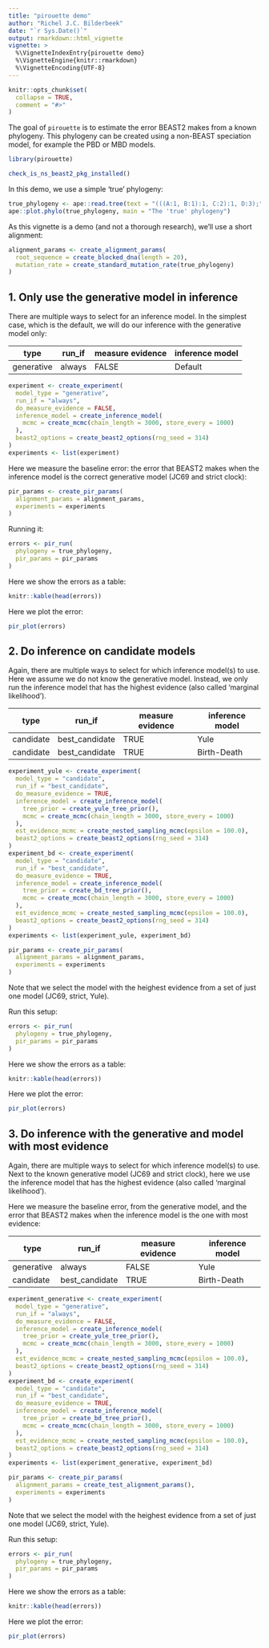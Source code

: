```yaml
---
title: "pirouette demo"
author: "Richel J.C. Bilderbeek"
date: "`r Sys.Date()`"
output: rmarkdown::html_vignette
vignette: >
  %\VignetteIndexEntry{pirouette demo}
  %\VignetteEngine{knitr::rmarkdown}
  %\VignetteEncoding{UTF-8}
---
```


```r
knitr::opts_chunk$set(
  collapse = TRUE,
  comment = "#>"
)
```

The goal of `pirouette` is to estimate the error BEAST2 makes from a known 
phylogeny. This phylogeny can be created using a non-BEAST speciation model,
for example the PBD or MBD models.

```r
library(pirouette)
```

```r
check_is_ns_beast2_pkg_installed()
```

In this demo, we use a simple 'true' phylogeny:

```r
true_phylogeny <- ape::read.tree(text = "(((A:1, B:1):1, C:2):1, D:3);")
ape::plot.phylo(true_phylogeny, main = "The 'true' phylogeny")
```

As this vignette is a demo (and not a thorough research), 
we'll use a short alignment:

```r
alignment_params <- create_alignment_params(
  root_sequence = create_blocked_dna(length = 20),
  mutation_rate = create_standard_mutation_rate(true_phylogeny)
)
```

## 1. Only use the generative model in inference

There are multiple ways to select for an inference model.
In the simplest case, which is the default, 
we will do our inference with the generative model only:

type       | run_if         | measure evidence  | inference model
-----------|----------------|-------------------|-----------
generative | always         |FALSE              | Default

```r
experiment <- create_experiment(
  model_type = "generative",
  run_if = "always",
  do_measure_evidence = FALSE,
  inference_model = create_inference_model(
    mcmc = create_mcmc(chain_length = 3000, store_every = 1000)
  ),
  beast2_options = create_beast2_options(rng_seed = 314)
)
experiments <- list(experiment)
```

Here we measure the baseline error: the error that BEAST2 makes
when the inference model is the correct generative 
model (JC69 and strict clock):

```r
pir_params <- create_pir_params(
  alignment_params = alignment_params,
  experiments = experiments
)
```

Running it:

```r
errors <- pir_run(
  phylogeny = true_phylogeny,
  pir_params = pir_params
)
```

Here we show the errors as a table:

```r
knitr::kable(head(errors))
```

Here we plot the error:

```r
pir_plot(errors)
```

## 2. Do inference on candidate models

Again, there are multiple ways to select for which inference model(s)
to use. Here we assume we do not know the generative model.
Instead, we only run the inference model that has the highest evidence (also
called 'marginal likelihood'). 

type       | run_if         | measure evidence | inference model
-----------|----------------|------------------|----------------
candidate  | best_candidate |TRUE              |Yule       
candidate  | best_candidate |TRUE              |Birth-Death

```r
experiment_yule <- create_experiment(
  model_type = "candidate",
  run_if = "best_candidate",
  do_measure_evidence = TRUE,
  inference_model = create_inference_model(
    tree_prior = create_yule_tree_prior(),
    mcmc = create_mcmc(chain_length = 3000, store_every = 1000)
  ),
  est_evidence_mcmc = create_nested_sampling_mcmc(epsilon = 100.0),
  beast2_options = create_beast2_options(rng_seed = 314)
)
experiment_bd <- create_experiment(
  model_type = "candidate",
  run_if = "best_candidate",
  do_measure_evidence = TRUE,
  inference_model = create_inference_model(
    tree_prior = create_bd_tree_prior(),
    mcmc = create_mcmc(chain_length = 3000, store_every = 1000)
  ),
  est_evidence_mcmc = create_nested_sampling_mcmc(epsilon = 100.0),
  beast2_options = create_beast2_options(rng_seed = 314)
)
experiments <- list(experiment_yule, experiment_bd)

pir_params <- create_pir_params(
  alignment_params = alignment_params,
  experiments = experiments
)
```

Note that we select the model with the heighest evidence from a set of
just one model (JC69, strict, Yule).

Run this setup:

```r
errors <- pir_run(
  phylogeny = true_phylogeny,
  pir_params = pir_params
)

```

Here we show the errors as a table:

```r
knitr::kable(head(errors))
```

Here we plot the error:

```r
pir_plot(errors)
```


## 3. Do inference with the generative and model with most evidence

Again, there are multiple ways to select for which inference model(s)
to use. Next to the known generative model (JC69 and strict clock),
here we use the inference model that has the highest evidence (also
called 'marginal likelihood'). 

Here we measure the baseline error, from the generative model,
and the error that BEAST2 makes
when the inference model is the one with most evidence:

type       | run_if         | measure evidence | inference model
-----------|----------------|------------------|----------------
generative | always         |FALSE             |Yule       
candidate  | best_candidate |TRUE              |Birth-Death

```r
experiment_generative <- create_experiment(
  model_type = "generative",
  run_if = "always",
  do_measure_evidence = FALSE,
  inference_model = create_inference_model(
    tree_prior = create_yule_tree_prior(),
    mcmc = create_mcmc(chain_length = 3000, store_every = 1000)
  ),
  est_evidence_mcmc = create_nested_sampling_mcmc(epsilon = 100.0),
  beast2_options = create_beast2_options(rng_seed = 314)
)
experiment_bd <- create_experiment(
  model_type = "candidate",
  run_if = "best_candidate",
  do_measure_evidence = TRUE,
  inference_model = create_inference_model(
    tree_prior = create_bd_tree_prior(),
    mcmc = create_mcmc(chain_length = 3000, store_every = 1000)
  ),
  est_evidence_mcmc = create_nested_sampling_mcmc(epsilon = 100.0),
  beast2_options = create_beast2_options(rng_seed = 314)
)
experiments <- list(experiment_generative, experiment_bd)

pir_params <- create_pir_params(
  alignment_params = create_test_alignment_params(),
  experiments = experiments
)
```

Note that we select the model with the heighest evidence from a set of
just one model (JC69, strict, Yule).

Run this setup:

```r
errors <- pir_run(
  phylogeny = true_phylogeny,
  pir_params = pir_params
)
```

Here we show the errors as a table:

```r
knitr::kable(head(errors))
```

Here we plot the error:

```r
pir_plot(errors)
```

